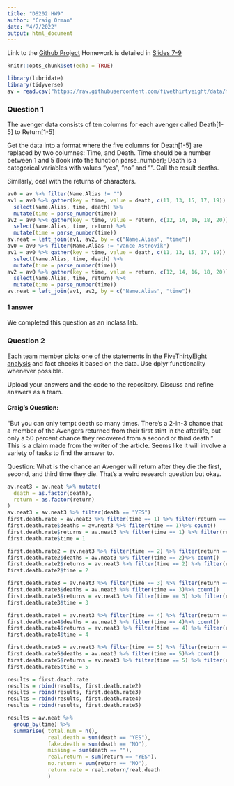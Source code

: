 ```yaml
---
title: "DS202 HW9"
author: "Craig Orman"
date: "4/7/2022"
output: html_document
---
```



Link to the [Github Project](https://github.com/ArgentCode/DS202-HW9 "Github Project")
Homework is detailed in [Slides 7-9](https://yumouqiu.github.io/DS202-Spring2022/Practice/practice04.html)

```r
knitr::opts_chunk$set(echo = TRUE)
```

```r
library(lubridate)
library(tidyverse)
av = read.csv("https://raw.githubusercontent.com/fivethirtyeight/data/master/avengers/avengers.csv", stringsAsFactors = FALSE)

```

### Question 1 
The avenger data consists of ten columns for each avenger called Death[1-5] to Return[1-5]

Get the data into a format where the five columns for Death[1-5] are replaced by two columnes: Time, and Death. Time should be a number between 1 and 5 (look into the function parse_number); Death is a categorical variables with values “yes”, “no” and "". Call the result deaths.

Similarly, deal with the returns of characters.

```r
av0 = av %>% filter(Name.Alias != "")
av1 = av0 %>% gather(key = time, value = death, c(11, 13, 15, 17, 19)) %>% 
  select(Name.Alias, time, death) %>%
  mutate(time = parse_number(time))
av2 = av0 %>% gather(key = time, value = return, c(12, 14, 16, 18, 20)) %>% 
  select(Name.Alias, time, return) %>%
  mutate(time = parse_number(time))
av.neat = left_join(av1, av2, by = c("Name.Alias", "time"))
av0 = av0 %>% filter(Name.Alias != "Vance Astrovik")
av1 = av0 %>% gather(key = time, value = death, c(11, 13, 15, 17, 19)) %>% 
  select(Name.Alias, time, death) %>%
  mutate(time = parse_number(time))
av2 = av0 %>% gather(key = time, value = return, c(12, 14, 16, 18, 20)) %>% 
  select(Name.Alias, time, return) %>%
  mutate(time = parse_number(time))
av.neat = left_join(av1, av2, by = c("Name.Alias", "time"))
```

#### 1 answer

We completed this question as an inclass lab.

### Question 2

Each team member picks one of the statements in the FiveThirtyEight [analysis](https://fivethirtyeight.com/features/avengers-death-comics-age-of-ultron/) and fact checks it based on the data. Use dplyr functionality whenever possible.

Upload your answers and the code to the repository. Discuss and refine answers as a team.

#### Craig's Question:

"But you can only tempt death so many times. There’s a 2-in-3 chance that a member of the Avengers returned from their first stint in the afterlife, but only a 50 percent chance they recovered from a second or third death." This is a claim made from the writer of the article. Seems like it will involve a variety of tasks to find the answer to. 

Question: What is the chance an Avenger will return after they die the first, second, and third time they die. That's a weird research question but okay.

```r
av.neat3 = av.neat %>% mutate(
  death = as.factor(death),
  return = as.factor(return)
)
av.neat3 = av.neat3 %>% filter(death == "YES")
first.death.rate = av.neat3 %>% filter(time == 1) %>% filter(return == "YES") %>% count() / av.neat3 %>% filter(time == 1)%>% count() 
first.death.rate$deaths = av.neat3 %>% filter(time == 1)%>% count()
first.death.rate$returns = av.neat3 %>% filter(time == 1) %>% filter(return == "YES") %>% count()
first.death.rate$time = 1

first.death.rate2 = av.neat3 %>% filter(time == 2) %>% filter(return == "YES") %>% count() / av.neat3 %>% filter(time == 2)%>% count() 
first.death.rate2$deaths = av.neat3 %>% filter(time == 2)%>% count()
first.death.rate2$returns = av.neat3 %>% filter(time == 2) %>% filter(return == "YES") %>% count()
first.death.rate2$time = 2

first.death.rate3 = av.neat3 %>% filter(time == 3) %>% filter(return == "YES") %>% count() / av.neat3 %>% filter(time == 3)%>% count()
first.death.rate3$deaths = av.neat3 %>% filter(time == 3)%>% count()
first.death.rate3$returns = av.neat3 %>% filter(time == 3) %>% filter(return == "YES") %>% count() 
first.death.rate3$time = 3

first.death.rate4 = av.neat3 %>% filter(time == 4) %>% filter(return == "YES") %>% count() / av.neat3 %>% filter(time == 4)%>% count() 
first.death.rate4$deaths = av.neat3 %>% filter(time == 4)%>% count()
first.death.rate4$returns = av.neat3 %>% filter(time == 4) %>% filter(return == "YES") %>% count()
first.death.rate4$time = 4

first.death.rate5 = av.neat3 %>% filter(time == 5) %>% filter(return == "YES") %>% count() / av.neat3 %>% filter(time == 5)%>% count() 
first.death.rate5$deaths = av.neat3 %>% filter(time == 5)%>% count()
first.death.rate5$returns = av.neat3 %>% filter(time == 5) %>% filter(return == "YES") %>% count()
first.death.rate5$time = 5

results = first.death.rate
results = rbind(results, first.death.rate2)
results = rbind(results, first.death.rate3)
results = rbind(results, first.death.rate4)
results = rbind(results, first.death.rate5)

```



```r
results = av.neat %>%
  group_by(time) %>%
  summarise( total.num = n(),
             real.death = sum(death == "YES"),
             fake.death = sum(death == "NO"),
             missing = sum(death == ""),
             real.return = sum(return == "YES"),
             no.return = sum(return == "NO"),
             return.rate = real.return/real.death
             )

```




